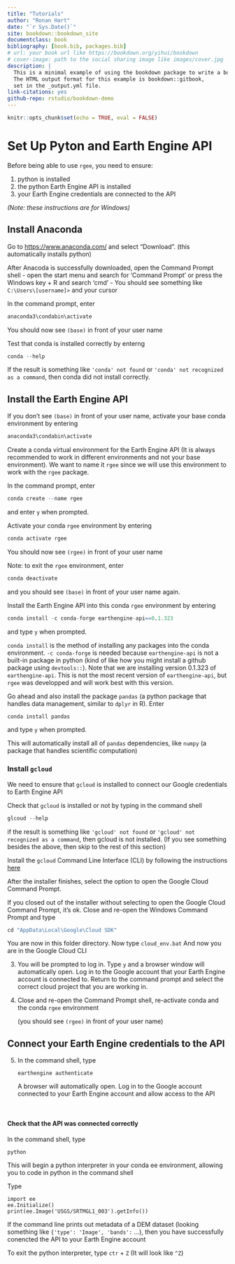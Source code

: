 ```yaml
--- 
title: "Tutorials"
author: "Ronan Hart"
date: "`r Sys.Date()`"
site: bookdown::bookdown_site
documentclass: book
bibliography: [book.bib, packages.bib]
# url: your book url like https://bookdown.org/yihui/bookdown
# cover-image: path to the social sharing image like images/cover.jpg
description: |
  This is a minimal example of using the bookdown package to write a book.
  The HTML output format for this example is bookdown::gitbook,
  set in the _output.yml file.
link-citations: yes
github-repo: rstudio/bookdown-demo
---
```


```r
knitr::opts_chunk$set(echo = TRUE, eval = FALSE)
```

# Set Up Pyton and Earth Engine API

Before being able to use `rgee`, you need to ensure:

1. python is installed
2. the python Earth Engine API is installed
3. your Earth Engine credentials are connected to the API

*(Note: these instructions are for Windows)*

## Install Anaconda 

Go to <https://www.anaconda.com/> and select "Download". (this automatically installs python)

After Anacoda is successfully downloaded, open the Command Prompt shell 
    - open the start menu and search for 'Command Prompt' or press the Windows key + R and search 'cmd'
    - You should see something like `C:\Users\[username]>` and your cursor

In the command prompt, enter

```r
anaconda3\condabin\activate
```

You should now see `(base)` in front of your user name

Test that conda is installed correctly by enterng 

```r
conda --help
```

If the result is something like `'conda' not found` or `'conda' not recognized as a command`, then conda did not install correctly. 

## Install the Earth Engine API

If you don't see `(base)` in front of your user name, activate your base conda environment by entering 

```r
anaconda3\condabin\activate
```

Create a conda virtual environment for the Earth Engine API (It is always recommended to work in different environments and not your base environment). We want to name it `rgee` since we will use this environment to work with the `rgee` package.

In the command prompt, enter 

```r
conda create --name rgee
```

and enter `y` when prompted. 

Activate your conda `rgee` environment by entering 

```r
conda activate rgee
```

You should now see `(rgee)` in front of your user name

Note: to exit the `rgee` environment, enter

```r
conda deactivate
```

and you should see `(base)` in front of your user name again.

Install the Earth Engine API into this conda `rgee` environment by entering 

```r
conda install -c conda-forge earthengine-api==0.1.323
```

and type `y` when prompted.

`conda install` is the method of installing any packages into the conda environment. `-c conda-forge` is needed because `earthengine-api` is not a built-in package in python (kind of like how you might install a github package using `devtools::`). Note that we are installing version 0.1.323 of `earthengine-api`. This is not the most recent version of `earthengine-api`, but `rgee` was developped and will work best with this version.
    
Go ahead and also install the package `pandas` (a python package that handles data management, similar to `dplyr` in R). Enter

```r
conda install pandas
```

and type `y` when prompted.
    
This will automatically install all of `pandas` dependencies, like `numpy` (a package that handles scientific computation)

### Install `gcloud`

We need to ensure that `gcloud` is installed to connect our Google credentials to Earth Engine API

Check that `gcloud` is installed or not by typing in the command shell

```r
glcoud --help
```

if the result is something like `'gcloud' not found` or `'gcloud' not recognized as a command`, then gcloud is not installed. (If you see something besides the above, then skip to the rest of this section)

Install the `gcloud` Command Line Interface (CLI) by following the instructions [here](https://cloud.google.com/sdk/docs/install)

After the installer finishes, select the option to open the Google Cloud Command Prompt.
    
If you closed out of the installer without selecting to open the Google Cloud Command Prompt, it's ok. Close and re-open the Windows Command Prompt and type 

```r
cd "AppData\Local\Google\Cloud SDK"
```

You are now in this folder directory. Now type
    `cloud_env.bat`
    And now you are in the Google Cloud CLI

3. You will be prompted to log in. Type `y` and a browser window will automatically open. Log in to the Google account that your Earth Engine account is connected to. Return to the command prompt and select the correct cloud project that you are working in.

4. Close and re-open the Command Prompt shell, re-activate conda and the conda `rgee` environment 

    (you should see `(rgee)` in front of your user name)

## Connect your Earth Engine credentials to the API

5. In the command shell, type

    `earthengine authenticate`
    
    A browser will automatically open. Log in to the Google account connected to your Earth Engine account and allow access to the API

\

#### Check that the API was connected correctly

In the command shell, type 
    
    python
    
This will begin a python interpreter in your conda ee environment, allowing you to code in python in the command shell

Type
    
    import ee
    ee.Initialize()
    print(ee.Image('USGS/SRTMGL1_003').getInfo())
    
If the command line prints out metadata of a DEM dataset (looking something like `{'type': 'Image', 'bands':` ...), then you have successfully conencted the API to your Earth Engine account

To exit the python interpreter, type `ctr` + `Z` (It will look like `^Z`)
